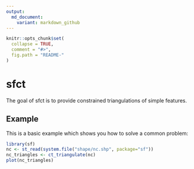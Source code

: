 ```yaml
---
output:
  md_document:
    variant: markdown_github
---
```


<!-- README.md is generated from README.Rmd. Please edit that file -->

```r
knitr::opts_chunk$set(
  collapse = TRUE,
  comment = "#>",
  fig.path = "README-"
)
```

# sfct

The goal of sfct is to provide constrained triangulations of simple features. 

## Example

This is a basic example which shows you how to solve a common problem:

```r
library(sf)
nc <- st_read(system.file("shape/nc.shp", package="sf"))
nc_triangles <- ct_triangulate(nc)
plot(nc_triangles)
```
